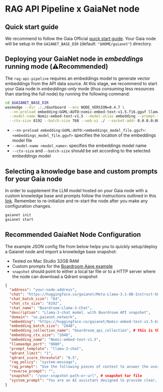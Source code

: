 # RAG API Pipeline x GaiaNet node

## Quick start guide

We recommend to follow the Gaia Official [quick start guide](https://docs.gaianet.ai/node-guide/quick-start). Your Gaia node will
be setup in the `GAIANET_BASE_DIR` (default: `"$HOME/gaianet"`) directory.

## Deploying your GaiaNet node in *embeddings* running mode (⚠️**Recommended**)

The `rag-api-pipeline` requires an embeddings model to generate vector embeddings from the API data source. At this stage, we recommend to
start your Gaia node in *embeddings-only* mode (thus consuming less resources than starting the full node) by running the following command:

```bash [Terminal]
cd $GAIANET_BASE_DIR
wasmedge --dir .:./dashboard --env NODE_VERSION=0.4.7 \
  --nn-preload embedding:GGML:AUTO:nomic-embed-text-v1.5.f16.gguf llama-api-server.wasm \
  --model-name Nomic-embed-text-v1.5 --model-alias embedding --prompt-template embedding \
  --ctx-size 8192 --batch-size 768 --web-ui ./ --socket-addr 0.0.0.0:8080
```

- `--nn-preload embedding:GGML:AUTO:<embeddings_model_file.gguf>`: `<embeddings_model_file.gguf>` specifies the location of the embeddings model file
- `--model-name <model_name>`: specifies the embeddings model name
- `--ctx-size` and `--batch-size` should be set according to the selected embeddings model

## Selecting a knowledge base and custom prompts for your Gaia node

In order to supplement the LLM model hosted on your Gaia node with a custom knowledge base and prompts follow the instructions outlined in this [link](https://docs.gaianet.ai/node-guide/customize#select-a-knowledge-base).
Remember to re-initialize and re-start the node after you make any configuration changes.

```bash [Terminal]
gaianet init
gaianet start
```

## Recommended GaiaNet Node Configuration

The example JSON config file from below helps you to quickly setup/deploy a Gaianet node and import a knowledge base snapshot:

- Tested on Mac Studio 32GB RAM
- Custom prompts for the [Boardroom Aave example](/apis/boardroom-api)
- `snapshot` should point to either a local tar file or to a HTTP server where the node can download a Qdrant snapshot

```json [config.json]
{
  "address": "your-node-address",
  "chat": "https://huggingface.co/gaianet/Meta-Llama-3.1-8B-Instruct-GGUF/resolve/main/Meta-Llama-3.1-8B-Instruct-Q5_K_M.gguf",
  "chat_batch_size": "64",
  "chat_ctx_size": "8192",
  "chat_name": "Boardroom-Llama-3-Chat",
  "description": "Llama-3-chat model. with Boardroom API snapshot",
  "domain": "us.gaianet.network",
  "embedding": "https://huggingface.co/gaianet/Nomic-embed-text-v1.5-Embedding-GGUF/resolve/main/nomic-embed-text-v1.5.f16.gguf",
  "embedding_batch_size": "2048",
  "embedding_collection_name": "boardroom_api_collection", # this is the name of the collection where the snapshot will be imported
  "embedding_ctx_size": "2048",
  "embedding_name": "Nomic-embed-text-v1.5",
  "llamaedge_port": "8080",
  "prompt_template": "llama-3-chat",
  "qdrant_limit": "1",
  "qdrant_score_threshold": "0.5",
  "rag_policy": "system-message",
  "rag_prompt": "Use the following pieces of context to answer the user's question. Respond directly to the user with your answer, do not say 'this is the answer' or 'this is the answer' or similar language. Never mention your knowledge base or say 'according to the context' or 'hypothetical' or other similar language. Use json metadata included in knowledge base whenever possible enrich your answers. The term aave refers the DAO protocol where discussions and proposals are posted. If you don't know the answer, don't try to make up an answer. \n----------------\n",
  "reverse_prompt": "",
  "snapshot": "/your-snapshot-path-or-url", # snapshot tar file
  "system_prompt": "You are an AI assistant designed to provide clear, concise, and accurate answers to user queries. Your primary functions include retrieving relevant information from the provided RAG (Retrieval-Augmented Generation) data and utilizing your pre-training data when necessary. Use json metadata included in RAG data whenever possible enrich your answers. The term aave refers the DAO protocol where discussions and proposals are posted. If no relevant information is found, you will inform the user that you are not familiar with the knowledge."
}
```
